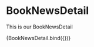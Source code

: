 
<Meta title="components/molecules/BookNewsDetail" decorators={[withDesign]} />

# BookNewsDetail

This is our BookNewsDetail

<Canvas>
  <Story
    name="BookNewsDetail"
    parameters={{
      design: {
        type: 'figma',
        url: '',
      },
    }}
    args={{
      title: 'Lorem Ipsum',
      detailLink: '#',
      author: 'Lorem Ipsum',
    }}
  >
    {BookNewsDetail.bind({})}
  </Story>
</Canvas>

<ArgsTable of={BookNewsDetail} />
